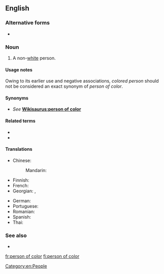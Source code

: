==English==

===Alternative forms===
* {{l|en|person of colour}} {{qualifier|outside North America}}

===Noun===
{{en-noun|people of color|persons of color}}

# {{lb|en|US}} A non-[[white]] person.

====Usage notes====
Owing to its earlier use and negative associations, ''colored person'' should not be considered an exact synonym of ''person of color''.

====Synonyms====
* ''See'' '''[[Wikisaurus:person of color]]'''

====Related terms====
* {{l|en|man of color}}
* {{l|en|woman of color}}

====Translations====
{{trans-top|respectful term for a non-white person}}
* Chinese:
*: Mandarin: {{t-needed|cmn}}
* Finnish: {{t|fi|värillinen}}
* French: {{t-needed|fr}}
* Georgian: {{t|ka|ფერადკანიანი პიროვნება}}, {{t|ka|ფერადკანიანი}}
{{trans-mid}}
* German: {{t-needed|de}}
* Portuguese: {{t-needed|pt}}
* Romanian: {{t|ro|persoană de culoare|f}}
* Spanish: {{t-needed|es}}
* Thai: {{t|th|คนผิวสี|sc=Thai}}
{{trans-bottom}}

===See also===
* {{l|en|visible minority}}

[[Category:en:People]]

[[fr:person of color]]
[[fi:person of color]]